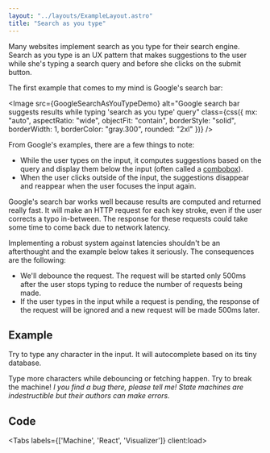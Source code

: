 ```yaml
---
layout: "../layouts/ExampleLayout.astro"
title: "Search as you type"
---
```



Many websites implement search as you type for their search engine.
Search as you type is an UX pattern that makes suggestions to the user
while she's typing a search query and before she clicks on the submit button.

The first example that comes to my mind is Google's search bar:

<Image
  src={GoogleSearchAsYouTypeDemo}
  alt="Google search bar suggests results while typing 'search as you type' query"
  class={css({ mx: "auto", aspectRatio: "wide", objectFit: "contain", borderStyle: "solid", borderWidth: 1, borderColor: "gray.300", rounded: "2xl" })}
/>

From Google's examples, there are a few things to note:

- While the user types on the input, it computes suggestions based on the query
  and display them below the input (often called a [combobox](https://tailwindui.com/components/application-ui/forms/comboboxes)).
- When the user clicks outside of the input, the suggestions disappear and reappear when the user focuses the input again.

Google's search bar works well because results are computed and returned really fast.
It will make an HTTP request for each key stroke, even if the user corrects a typo in-between.
The response for these requests could take some time to come back due to network latency.

Implementing a robust system against latencies shouldn't be an afterthought and the example below takes it seriously. The consequences are the following:

- We'll debounce the request. The request will be started only 500ms after the user stops typing to reduce the number of requests being made.
- If the user types in the input while a request is pending, the response of the request will be ignored and a new request will be made 500ms later.

## Example

Try to type any character in the input. It will autocomplete based on its tiny database.

Type more characters while debouncing or fetching happen. Try to break the machine! _I you find a bug there, please tell me! State machines are indestructible but their authors can make errors._

<DemoEntrypoint client:load />

## Code

<Tabs labels={['Machine', 'React', 'Visualizer']} client:load>
  <Fragment slot="1">
    <DemoMachineCode />
  </Fragment>

  <Fragment slot="2">
    <DemoReactCode />
  </Fragment>

  <Fragment slot="3">
    <StatelyVisualizer src="https://stately.ai/registry/editor/embed/ffb84170-4403-4304-889d-3eefadc0465b?machineId=46d48d1d-ce1e-4286-8cd9-226f852a37f0" />
  </Fragment>
</Tabs>
